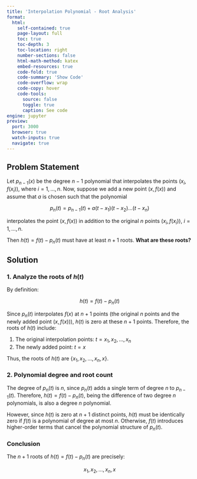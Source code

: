 ```yaml
---
title: 'Interpolation Polynomial - Root Analysis'
format:
  html:
    self-contained: true
    page-layout: full
    toc: true
    toc-depth: 3
    toc-location: right
    number-sections: false
    html-math-method: katex
    embed-resources: true
    code-fold: true
    code-summary: 'Show Code'
    code-overflow: wrap
    code-copy: hover
    code-tools:
      source: false
      toggle: true
      caption: See code
engine: jupyter
preview:
  port: 3000
  browser: true
  watch-inputs: true
  navigate: true
---
```


## **Problem Statement**

Let $p_{n-1}(x)$ be the degree $n-1$ polynomial that interpolates the points $(x_i, f(x_i))$, where $i = 1, \dots, n$. Now, suppose we add a new point $(x, f(x))$ and assume that $a$ is chosen such that the polynomial

$$
p_n(t) = p_{n-1}(t) + a(t - x_1)(t - x_2)\dots(t - x_n)
$$

interpolates the point $(x, f(x))$ in addition to the original $n$ points $(x_i, f(x_i))$, $i = 1, \dots, n$.

Then $h(t) = f(t) - p_n(t)$ must have at least $n+1$ roots. **What are these roots?**

## **Solution**

### **1. Analyze the roots of $h(t)$**

By definition:

$$
h(t) = f(t) - p_n(t)
$$

Since $p_n(t)$ interpolates $f(x)$ at $n+1$ points (the original $n$ points and the newly added point $(x, f(x))$), $h(t)$ is zero at these $n+1$ points. Therefore, the roots of $h(t)$ include:

1. The original interpolation points: $t = x_1, x_2, \dots, x_n$
2. The newly added point: $t = x$

Thus, the roots of $h(t)$ are $\{ x_1, x_2, \dots, x_n, x \}$.

### **2. Polynomial degree and root count**

The degree of $p_n(t)$ is $n$, since $p_n(t)$ adds a single term of degree $n$ to $p_{n-1}(t)$. Therefore, $h(t) = f(t) - p_n(t)$, being the difference of two degree $n$ polynomials, is also a degree $n$ polynomial.

However, since $h(t)$ is zero at $n+1$ distinct points, $h(t)$ must be identically zero if $f(t)$ is a polynomial of degree at most $n$. Otherwise, $f(t)$ introduces higher-order terms that cancel the polynomial structure of $p_n(t)$.

### **Conclusion**

The $n+1$ roots of $h(t) = f(t) - p_n(t)$ are precisely:

$$
x_1, x_2, \dots, x_n, x
$$
